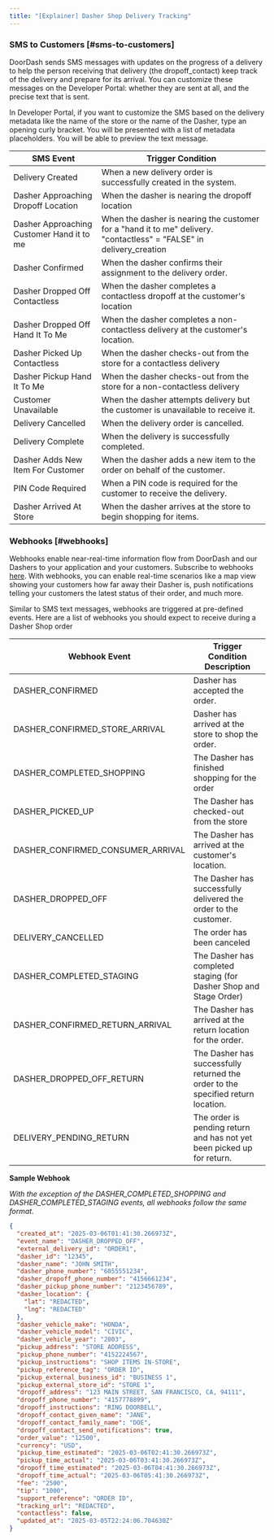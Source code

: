 ```yaml
---
title: "[Explainer] Dasher Shop Delivery Tracking"
---
```


### SMS to Customers [#sms-to-customers]

DoorDash sends SMS messages with updates on the progress of a delivery to help the person receiving that delivery (the dropoff\_contact) keep track of the delivery and prepare for its arrival. You can customize these messages on the Developer Portal: whether they are sent at all, and the precise text that is sent.

In Developer Portal, if you want to customize the SMS based on the delivery metadata like the name of the store or the name of the Dasher, type an opening curly bracket. You will be presented with a list of metadata placeholders. You will be able to preview the text message.



| SMS Event | Trigger Condition |
| --- | --- |
| Delivery Created | When a new delivery order is successfully created in the system. |
| Dasher Approaching Dropoff Location | When the dasher is nearing the dropoff location |
| Dasher Approaching Customer Hand it to me | When the dasher is nearing the customer for a "hand it to me" delivery. "contactless" = "FALSE" in delivery\_creation |
| Dasher Confirmed | When the dasher confirms their assignment to the delivery order. |
| Dasher Dropped Off Contactless | When the dasher completes a contactless dropoff at the customer's location |
| Dasher Dropped Off Hand It To Me | When the dasher completes a non-contactless delivery at the customer's location. |
| Dasher Picked Up Contactless | When the dasher checks-out from the store for a contactless delivery |
| Dasher Pickup Hand It To Me | When the dasher checks-out from the store for a non-contactless delivery |
| Customer Unavailable | When the dasher attempts delivery but the customer is unavailable to receive it. |
| Delivery Cancelled | When the delivery order is cancelled. |
| Delivery Complete | When the delivery is successfully completed. |
| Dasher Adds New Item For Customer | When the dasher adds a new item to the order on behalf of the customer. |
| PIN Code Required | When a PIN code is required for the customer to receive the delivery. |
| Dasher Arrived At Store | When the dasher arrives at the store to begin shopping for items. |

### Webhooks [#webhooks]

Webhooks enable near-real-time information flow from DoorDash and our Dashers to your application and your customers. Subscribe to webhooks [here](https://developer.doordash.com/en-US/docs/drive/reference/webhooks/). With webhooks, you can enable real-time scenarios like a map view showing your customers how far away their Dasher is, push notifications telling your customers the latest status of their order, and much more.

Similar to SMS text messages, webhooks are triggered at pre-defined events. Here are a list of webhooks you should expect to receive during a Dasher Shop order

| Webhook Event | Trigger Condition Description |
| --- | --- |
| DASHER\_CONFIRMED | Dasher has accepted the order. |
| DASHER\_CONFIRMED\_STORE\_ARRIVAL | Dasher has arrived at the store to shop the order. |
| DASHER\_COMPLETED\_SHOPPING | The Dasher has finished shopping for the order |
| DASHER\_PICKED\_UP | The Dasher has checked-out from the store |
| DASHER\_CONFIRMED\_CONSUMER\_ARRIVAL | The Dasher has arrived at the customer's location. |
| DASHER\_DROPPED\_OFF | The Dasher has successfully delivered the order to the customer. |
| DELIVERY\_CANCELLED | The order has been canceled |
| DASHER\_COMPLETED\_STAGING | The Dasher has completed staging (for Dasher Shop and Stage Order) |
| DASHER\_CONFIRMED\_RETURN\_ARRIVAL | The Dasher has arrived at the return location for the order. |
| DASHER\_DROPPED\_OFF\_RETURN | The Dasher has successfully returned the order to the specified return location. |
| DELIVERY\_PENDING\_RETURN | The order is pending return and has not yet been picked up for return. |

**Sample Webhook**

*With the exception of the DASHER\_COMPLETED\_SHOPPING and DASHER\_COMPLETED\_STAGING events, all webhooks follow the same format.*

```json
{  
  "created_at": "2025-03-06T01:41:30.266973Z",  
  "event_name": "DASHER_DROPPED_OFF",  
  "external_delivery_id": "ORDER1",  
  "dasher_id": "12345",  
  "dasher_name": "JOHN SMITH",  
  "dasher_phone_number": "6055551234",  
  "dasher_dropoff_phone_number": "4156661234",  
  "dasher_pickup_phone_number": "2123456789",  
  "dasher_location": {  
    "lat": "REDACTED",  
    "lng": "REDACTED"  
  },  
  "dasher_vehicle_make": "HONDA",  
  "dasher_vehicle_model": "CIVIC",  
  "dasher_vehicle_year": "2003",  
  "pickup_address": "STORE ADDRESS",  
  "pickup_phone_number": "4152224567",  
  "pickup_instructions": "SHOP ITEMS IN-STORE",  
  "pickup_reference_tag": "ORDER ID",  
  "pickup_external_business_id": "BUSINESS 1",  
  "pickup_external_store_id": "STORE 1",  
  "dropoff_address": "123 MAIN STREET, SAN FRANCISCO, CA, 94111",  
  "dropoff_phone_number": "4157778899",  
  "dropoff_instructions": "RING DOORBELL",  
  "dropoff_contact_given_name": "JANE",  
  "dropoff_contact_family_name": "DOE",  
  "dropoff_contact_send_notifications": true,  
  "order_value": "12500",  
  "currency": "USD",  
  "pickup_time_estimated": "2025-03-06T02:41:30.266973Z",  
  "pickup_time_actual": "2025-03-06T03:41:30.266973Z",  
  "dropoff_time_estimated": "2025-03-06T04:41:30.266973Z",  
  "dropoff_time_actual": "2025-03-06T05:41:30.266973Z",  
  "fee": "2500",  
  "tip": "1000",  
  "support_reference": "ORDER ID",  
  "tracking_url": "REDACTED",  
  "contactless": false,  
  "updated_at": "2025-03-05T22:24:06.704630Z"  
}  
  

```


